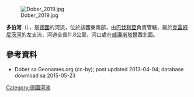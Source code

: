{{Coord|50|21|7.26|N|11|23|5.44|E|display=title}}
[[Image:Dober_2019.jpg|right]]

'''多伯河'''（{{lang-de|Dober}}），是[[德國|德國]]的河流，位於該國東南部，由[[巴伐利亞|巴伐利亞]]負責管轄，屬於[[克雷姆尼茨河|克雷姆尼茨河]]的左支流，河道全長11.8公里，河口處在[[威廉斯塔爾|威廉斯塔爾]]西北面。

==參考資料==
* Dober sa Geonames.org (cc-by); post updated 2013-04-04; database download sa 2015-05-23

{{Germany-geo-stub}}
[[Category:德國河流|Category:德國河流]]